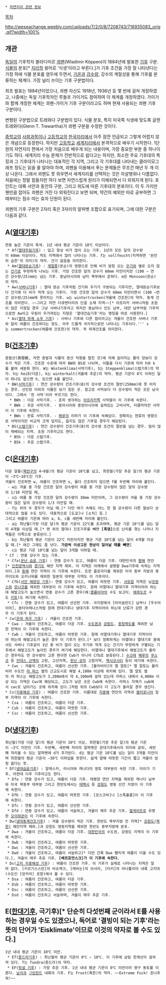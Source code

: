  * [[자연지리 관련 정보]]

[[목차]]

http://weseachange.weebly.com/uploads/7/2/0/8/7208743/716935083_orig.gif?width=100%

== 개관 ==
[[독일]]의 기후학자 블라디미르 [[쾨펜]](Wladimir Köppen)이 1884년에 발표한 [[기후]] 구분. [[식물]]의 분포[* [[지리학]] 용어로 '식생'이라고 부른다.]가 기후 조건을 가장 잘 나타낸다는 가정 하에 식물 분포를 염두에 두면서, [[기온]]과 [[강수량]], 강수의 계절성을 통해 기후를 분류하는 체계다. 가장 널리 쓰이는 기후 구분법이다.

최초 발표는 1884년이었으나, 쾨펜 자신도 1918년, 1936년 등 몇 번에 걸쳐 개정하였고, 나중에는 독일 기후학자인 루돌프 가이거도 참여하여 이 체계를 개정하였다. 가이거와 함께 개정한 체계는 쾨펜-가이거 기후 구분이라고도 하며 현재 사용되는 쾨펜 기후 구분이다. 

변형된 구분법으로 트레와다 구분법이 있다. 식물 분포, 특히 미국쪽 식생에 맞도록 글렌 트레와다(Glenn T. Trewartha)가 쾨펜 구분을 수정한 것이다.

[[중학교]]의 [[사회]]과목이나 [[고등학교]]의 [[한국지리]]에서 아주 잠깐 언급되고 그렇게 어렵지 않은 개념으로 등장한다. 하지만 [[고등학교]] [[세계지리]]에서 본격적으로 배우기 시작한다. 1단원의 자연지리 편에서 가장 처음으로 배우게 되는 내용이며, 가장 중요한 부분 중 하나이기도 하다. 세계지리 수능 문제가 전반적으로 쉽다고는 하지만, 최소한 주요 기후대의 특징과 그 기후대가 나타나는 대표적인 각 지역, 그리고 각 기후대를 나타내는 클라이모그래프 정도는 읽을 줄 알아야 하며, 쾨펜을 이용해서 푸는 문제들은 무조건 매년 두 개 이상 나온다. 그래서 쾨펜도 못 외우면서 세계지리를 선택하는 것은 자살행위나 다름없다. 처음에는 정말 힘들지만 하다 보면 자연스럽게 원리가 이해되면서 다 외워지게 된다. 포인트는 대륙 서안과 동안의 구분, 그리고 위도에 따른 기후대의 분포이다. 이 두 가지만 웬만큼 잡아도 쾨펜은 거진 다 외워진다고 보면 되며, 약간의 예외만 따로 공부하면 그 때부터는 점수 따는 효자 단원이 된다.

쾨펜의 기후 구분은 2자리 혹은 3자리의 알파벳 조합으로 표기되며, 그에 대한 구분은 다음과 같다.

== A([[열대기후]]) ==
 연중 높은 기온이 특색. 1년 내내 평균 기온이 18℃ 이상이다.
  * Af([[열대우림기후]]) : 덥고 항상 비가 많이 오는 기후. 1년의 모든 달의 강수량이 60mm 이상이다. 적도 지역에서 많이 나타나는 기후. f는 vollfeucht(직역하면 '완전히 습한'의 의미)의 약자. 건기 없음을 의미한다.
  * Am([[열대몬순기후]]) : [[계절풍]](몬순)의 영향으로 인해 비가 엄청 오는 [[우기]]와 별로 오지 않는 [[건기]]로 뚜렷하게 나뉘는 기후. 가장 건조한 달의 강수가 60mm 미만이지만 (100 − 연간 강수량/25)mm는 넘는 기후. 동남아시아와 남미 북부에서 흔하다. m은 Monsoon(몬순)의 약자.
  * Aw([[사바나기후]]) : 열대 몬순 기후처럼 건기와 우기가 구분되는 기후지만, 열대몬순기후보다 건기에 더 비가 적게 오는 기후다. 가장 건조한 달의 강수가 60mm 미만이면서 (100 −연간 강수량/25)mm에 못미치는 기후. w는 wintertrocken(겨울에 건조한)의 약자. 동계 건조를 의미한다. ~~그리고 자연 다큐멘터리의 단골 소재 지역~~[* 아프리카 사바나처럼 초원이 많은 지형일 경우 그냥 사바나기후라고 하지만 동남아나 인도 남부, 대만 남부처럼 기후적으로만 Aw이고 우림이 우거져있는 지형은 '열대건습기후'라는 명칭을 따로 사용한다.]
  * As([[열대 하계 소우 기후]]) : 사바나 기후와 다른 점이라고는 겨울이 건조한 사바나 기후와 달리 여름이 건조하다는 정도. 아주 드물게 국지적으로만 나타나는 기후이다.''' s는 sommertrocken(여름에 건조한)의 약자. 즉 하계건조를 의미한다.


== B([[건조기후]]) ==
 증발산(蒸發散, 자연 증발과 식물의 증산 작용을 합친 것)에 의해 없어지는 물의 양보다 강수가 적은 기후. 건조한 수준에 따라 BW와 BS로 나뉘며, 이들을 다시 기온에 따라 h와 k를 붙여 세분화 한다. W는 Wüstenklima(사막기후), S는 Steppenklima(스텝기후)의 약자. h는 heiß(더운), k는 winterkalt(겨울에 추운)의 약자. 평균 기온이 0℃ 이하인 달이 하나도 없으면 h, 있으면 k를 붙인다.
  * BW([[사막]]기후) : 연간 강수량이 건조기후(B)의 강수량 조건의 절반(250mm)에 못 미치는 경우. 선인장 이외의 식물은 보기 힘든 곳. 참고로 사막보다 더 강수량이 적은 곳은 남극이다. 그래서 '흰 사막'이라 부르기도 한다.
   * BWh : 더운 사막기후. - 흔히 생각하는 [[아프리카]]쪽 사막들이 이 기후에 속한다.
   * BWk : 추운 사막기후. - 동아시아와 중앙아시아에 걸쳐있는 고비사막, 타클라마칸 사막이 이 기후에 속한다.
   * BWn : 한류 사막기후. - [[페루]]의 리마가 이 기후에 속해있다. 정확히는 한류의 영향으로 사막이지만 비교적 크게 덥지도, 춥지도 않은 기후일 경우가 해당된다.
  * BS([[스텝]]기후) : 연간 강수량이 건조기후(B)의 강수량 조건의 절반을 넘는 경우. 밀이 많이 재배되는 지역. 초원 기후라고도 한다.
   * BSh : 더운 스텝기후.
   * BSk : 추운 스텝기후.

== C([[온대기후]]) ==
 더운 달들([[북반구]]의 4~9월)의 평균 기온이 10℃를 넘고, 최한월(가장 추운 달)의 평균 기온이 −3℃~18℃인 기후. 
 겨울이 건조하면 w, 여름이 건조하면 s, 둘다 건조하지 않으면 f를 두번째 자리에 붙인다.
  - w는 겨울 중 가장 건조한 달의 강수량이 여름 중 가장 강수량이 많은 달의 강수량의 1/10 미만일 때,
  - s는 여름 중 가장 건조한 달의 강수량이 30mm 미만이며, 그 강수량이 겨울 중 가장 강수량이 많은 달의 강수량의 1/3 미만일 때.
  - f는 위의 두 경우가 아닐 때.[* 다만 여기 속해도 어느 한 철 강수량이 다른 철보다 상대적으로 많을 수도 있다. 대표적으로 [도쿄]나 [소치] 등.]
 그리고 여름의 기온에 따라 a, b, c를 세번째 자리에 붙인다.
  - a는 최난월(가장 더운 달)의 평균 기온이 22℃를 초과하며, 평균 기온 10°C를 넘는 달이 4개월 이상일 때.[* 맨 위의 열대나 건조기후를 빼면 '''[폭염]'''으로 난리를 겪는 나라나 지역들은 이쪽으로 분류된다.]
  - b는 최난월의 평균 기온이 22℃ 미만이지만 평균 기온 10℃를 넘는 달이 4개월 이상일 때.[* 여긴 그래도 좀 낫다. '''가끔씩 이상고온 현상이 일어날 때를 빼면''']
  - c는 평균 기온 10℃를 넘는 달이 3개월 이하일 때.
 * Cf : 연중 강수가 있는 기후.
  * Cfa([[온난 습윤 기후]]) : 연중 강수가 있고, 여름이 더운 기후. 대한민국의 [[서해|황해]] 연안[* [[인천광역시]]와 [[경기도]] 해안 지역 제외. 이 지역은 아래에서 설명할 Dwa기후에 속하는 지역이다.]과 [[동해]] 연안 지역이 이 기후에 속한다. 또한 플로리다를 제외한 미국 동부 지방과 홋카이도와 오키나와를 제외한 일본의 대부분 지역도 이 기후이다.
  * Cfb([[서안 해양성 기후]]): 연중 강수가 있고, 여름이 따뜻한 기후. [[서유럽]] 지역은 남[[프랑스]]와 [[모나코]]를 제외한 대부분이 이 기후에 속한다. 원래 아열대나 열대기후 지역이어야 하는데 해발고도가 높으면서 연중 강수가 고른 경우(예:[[콜롬비아]]의 수도 보고타, [[에콰도르]] 수도 [[키토]])도 여기에 속한다.
  * Cfc : 연중 강수가 있고, 여름이 선선한 기후. 극지방에서 [아이슬란드] 남부나 [우수아이아], 푼타아레나스처럼 원래 한대기후나 냉대기후 지역이어야 하는데 난류가 강한 경우 이 기후가 된다.
 * Cw([[온대 하우 기후]]) : 겨울이 건조한 기후.
  * Cwa : 겨울이 건조하고, 여름이 더운 기후. [[수도권]]과 [[강원도]], [[충청북도]]를 제외한 남한 전역이 이 기후에 속한다.
  * Cwb : 겨울이 건조하고, 여름이 따뜻한 기후. 원래 아열대기후나 열대기후 지역이어야 하는데 해발고도가 높은 경우 이 기후가 된다.[* 보다 정확하게는 아열대나 열대기후 중에서도 사바나 기후같이 1년 중 비가 많이 오는 우기와 적게 오는 건기가 뚜렷하게 구별되는 기후에서 해발고도가 높아진 경우가 여기에 해당한다. 아열대나 열대기후에서 해발고도가 올라간 경우라도 연 강수량이 고른 편이면 Cwb가 아니라 Cfb로 분류된다.] [[수크레]] [[페루]]의 [[쿠스코]] 등 [[안데스 산맥]]의 고원, 고산지역, [[윈난 성]]의 고원지역, [[멕시코시티]] 등이 여기에 속한다.
  * Cwc : 겨울이 건조하고, 여름이 선선한 기후. [볼리비아]의 엘 알토[* 엘 알토는 볼리비아 수도인 [[라 파스]] 옆의 근교도시로 해발 4,100m 이상에 위치해 있다. 엘 알토 옆의 라 파스는 해발고도가 3,200m에서 약 4,100m에 걸쳐 있는데 라파스 내에서 4,000m 이상 되는 지역은 Cwc에 해당되고, 고도가 낮은 곳은 Cwb에 속한다. 라파스 자체가 cwb에서 cwc로 넘어가는 곳에 위치해 있다.]처럼 위의 Cwb보다 더 고도가 올라갈 경우 생긴다.
 * Cs([[지중해성 기후]]) : 여름이 건조한 기후. 이름대로 [[지중해]] 연안의 지역과 [[캘리포니아]] 일부 지역이 이 기후에 속한다.
  * Csa : 여름이 건조하고, 여름이 더운 기후.
  * Csb : 여름이 건조하고, 여름이 따뜻한 기후.
  * Csc : 여름이 건조하고, 여름이 선선한 기후.

== D([[냉대기후]]) ==
 최난월(가장 더운 달)의 평균 기온이 10℃ 이상, 최한월(가장 추운 달)의 평균 기온이 −3℃ 미만인 기후. 두번째, 세번째 자리의 알파벳은 온대기후에서의 의미와 같되, 세번째 자리올 수 있는 알파벳에 d가 추가된다. d는 평균 기온 10℃를 넘는 달이 3개월 미만이며 최한월의 평균 기온이 −38℃ 이하임을 뜻한다. 쉽게 말해 따뜻한 기간이 짧고 겨울이 엄청 춥다는 뜻.
 * Df([[냉대습윤기후]]) : 알래스카, 러시아와 캐나다의 영토 대부분이 속한 기후. 타이가 기후, 아한대 다후 기후라고도 한다.
  * Dfa : 연중 강수가 있고, 여름이 더운 기후. 태평양 연안 지역을 제외한 캐나다 남부와 미국 북동부 대부분 그리고 한반도에서는 [[태백시]] 등 [[강원도]] 영동 산간 지방이 이 기후에 속한다.
  * Dfb : 연중 강수가 있고, 여름이 따뜻한 기후. [모스크바]나 [스톡홀름]이 이 기후에 속한다.
  * Dfc : 연중 강수가 있고, 여름이 선선한 기후.
  * Dfd : 연중 강수가 있고, 여름이 서늘하고, 겨울이 매우 추운 기후. [[헬게이트]]로 유명한 [[오이먀콘]]이 이 기후에 속한다.
 * Dw([[냉대동계건조기후]]) : 겨울 강수량이 적은 기후. 한반도 북부지방 전 지역[* [[강원도(북한)]] 해안지역 제외.]과 강원도 영동지역을 제외한 한반도 중부지방에 분포.
  * Dwa : 겨울이 건조하고, 여름이 더운 기후. [[대한민국]]의 수도권, 강원도 지역이 이 기후에 속한다.
  * Dwb : 겨울이 건조하고, 여름이 따뜻한 기후.
  * Dwc : 겨울이 건조하고, 여름이 선선한 기후.
  * Dwd : 겨울이 건조하고, 여름이 서늘하고[* 다만 간혹 Dwa 뺨치게 여름이 더울 수도 있다.], 겨울이 매우 추운 기후. '''[베르호얀스크]가 이 기후에 속한다.'''
 * Ds([[고지 지중해성 기후]]) : 여름이 건조한 기후. 이 기후가 실제로 나타나는 지역은 얼마 없다. [키르기스스탄]의 비슈케크, [레바논]의 브샤리, [터키]의 아나톨리아 내륙 고지대(수도인 [앙카라] 포함)에서 볼 수 있다.
  * Dsa : 여름이 건조하고, 여름이 더운 기후.
  * Dsb : 여름이 건조하고, 여름이 따뜻한 기후.
  * Dsc : 여름이 건조하고, 여름이 선선한 기후.
  * Dsd : 여름이 건조하고 서늘하며, 겨울이 매우 추운 기후.

== E([[한대기후]], 극기후)[* 단순히 다섯번째 군이라서 E를 사용하는 경우일 수도 있겠으나, 독어로 '결빙이 되는 기후'라는 뜻의 단어가 'Eisklimate'이므로 이것의 약자로 볼 수도 있다.] ==
 1년 내내 평균 기온이 10℃ 미만. 
  * ET([[툰드라]]기후) : 최난월의 평균 기온이 0℃ ~ 10℃. 이 기후에 삼림 한계선이 걸쳐져 있다. T는 Tundra(툰드라)의 약자.
  * EF([[빙설 기후]]) : 가장 추운 기후. 1년 내내 평균 기온이 0℃ 미만이라 영구 동토를 이룬다. [[남극]]과 [[그린란드]] 내륙의 기후. F는 Frost(혹한)의 약자. ~~Extreme Fuck! 존나추워!~~
